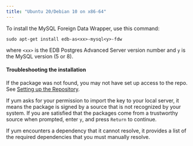 ```yaml
---
title: "Ubuntu 20/Debian 10 on x86-64"
---
```



To install the MySQL Foreign Data Wrapper, use this command:

```text
sudo apt-get install edb-as<xx>-mysql<y>-fdw
```
where `<xx>` is the EDB Postgres Advanced Server version number and `y` is the MySQL version (5 or 8).


#### Troubleshooting the installation

If the package was not found, you may not have set up access to the repo. See [Setting up the Repository](/epas/latest/epas_inst_linux/01_epas_using_edb_repository/edb-postgres-advanced-server_14_rhel-8-or-centos-8-or-ol-8_x86_64#setting-up-the-repository).

If yum asks for your permission to import the key to your local server, it means the package is signed by a source that is not recognized by your system. If you are satisfied that the packages come from a trustworthy source when prompted, enter `y`, and press `Return` to continue.

If yum encounters a dependency that it cannot resolve, it provides a list of the required dependencies that you must manually resolve.


